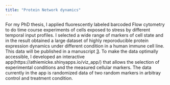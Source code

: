 ```yaml
---
title: "Protein Network dynamics"
---
```


For my PhD thesis, I applied fluorescently labeled barcoded Flow cytometry to do time course experiments of cells exposed to stress by different temporal input profiles. I selected a wide range of markers of cell state and in the result obtained a large dataset of highly reporoducible protein expression dynamics under different condition in a human immune cell line. This data will be published in a manuscript [3](https://athiemicke.github.io/website/publications.html). To make the data optimally accessible, I developed an interactive app(https://athiemicke.shinyapps.io/viz_app/) that allows the selection of experimental conditions and the measured cellular markers. The data currently in the app is randomized data of two random markers in arbitray control and treatment condition. 